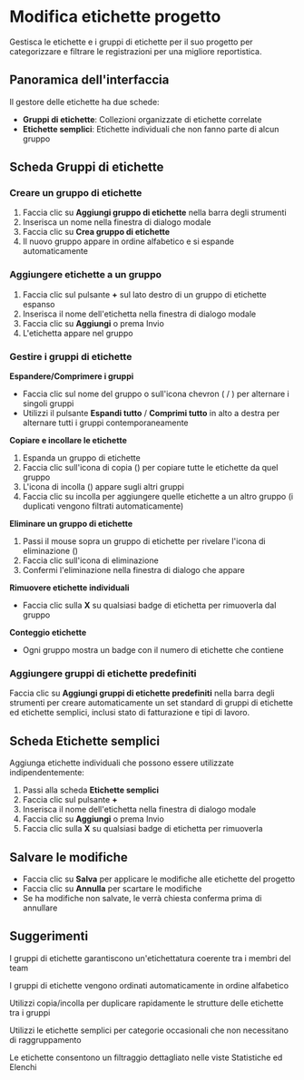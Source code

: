 # Modifica etichette progetto

Gestisca le etichette e i gruppi di etichette per il suo progetto per categorizzare e filtrare le registrazioni per una migliore reportistica.

## Panoramica dell'interfaccia

Il gestore delle etichette ha due schede:
- **Gruppi di etichette**: Collezioni organizzate di etichette correlate
- **Etichette semplici**: Etichette individuali che non fanno parte di alcun gruppo

## Scheda Gruppi di etichette

### Creare un gruppo di etichette
1. Faccia clic su **Aggiungi gruppo di etichette** nella barra degli strumenti
2. Inserisca un nome nella finestra di dialogo modale
3. Faccia clic su **Crea gruppo di etichette**
4. Il nuovo gruppo appare in ordine alfabetico e si espande automaticamente

### Aggiungere etichette a un gruppo
1. Faccia clic sul pulsante **+** sul lato destro di un gruppo di etichette espanso
2. Inserisca il nome dell'etichetta nella finestra di dialogo modale
3. Faccia clic su **Aggiungi** o prema Invio
4. L'etichetta appare nel gruppo

### Gestire i gruppi di etichette

**Espandere/Comprimere i gruppi**
- Faccia clic sul nome del gruppo o sull'icona chevron (<Icon name="ChevronUp" /> / <Icon name="ChevronDown" />) per alternare i singoli gruppi
- Utilizzi il pulsante **Espandi tutto** / **Comprimi tutto** in alto a destra per alternare tutti i gruppi contemporaneamente

**Copiare e incollare le etichette**
1. Espanda un gruppo di etichette
2. Faccia clic sull'icona di copia (<Icon name="Copy" />) per copiare tutte le etichette da quel gruppo
3. L'icona di incolla (<Icon name="Clipboard" />) appare sugli altri gruppi
4. Faccia clic su incolla per aggiungere quelle etichette a un altro gruppo (i duplicati vengono filtrati automaticamente)

**Eliminare un gruppo di etichette**
1. Passi il mouse sopra un gruppo di etichette per rivelare l'icona di eliminazione (<Icon name="Trash2" />)
2. Faccia clic sull'icona di eliminazione
3. Confermi l'eliminazione nella finestra di dialogo che appare

**Rimuovere etichette individuali**
- Faccia clic sulla **X** su qualsiasi badge di etichetta per rimuoverla dal gruppo

**Conteggio etichette**
- Ogni gruppo mostra un badge con il numero di etichette che contiene

### Aggiungere gruppi di etichette predefiniti
Faccia clic su **Aggiungi gruppi di etichette predefiniti** nella barra degli strumenti per creare automaticamente un set standard di gruppi di etichette ed etichette semplici, inclusi stato di fatturazione e tipi di lavoro.

## Scheda Etichette semplici

Aggiunga etichette individuali che possono essere utilizzate indipendentemente:
1. Passi alla scheda **Etichette semplici**
2. Faccia clic sul pulsante **+**
3. Inserisca il nome dell'etichetta nella finestra di dialogo modale
4. Faccia clic su **Aggiungi** o prema Invio
5. Faccia clic sulla **X** su qualsiasi badge di etichetta per rimuoverla

## Salvare le modifiche

- Faccia clic su **Salva** per applicare le modifiche alle etichette del progetto
- Faccia clic su **Annulla** per scartare le modifiche
- Se ha modifiche non salvate, le verrà chiesta conferma prima di annullare

## Suggerimenti

<Tip>I gruppi di etichette garantiscono un'etichettatura coerente tra i membri del team</Tip>

<Tip>I gruppi di etichette vengono ordinati automaticamente in ordine alfabetico</Tip>

<Tip>Utilizzi copia/incolla per duplicare rapidamente le strutture delle etichette tra i gruppi</Tip>

<Tip>Utilizzi le etichette semplici per categorie occasionali che non necessitano di raggruppamento</Tip>

<Tip>Le etichette consentono un filtraggio dettagliato nelle viste Statistiche ed Elenchi</Tip>
